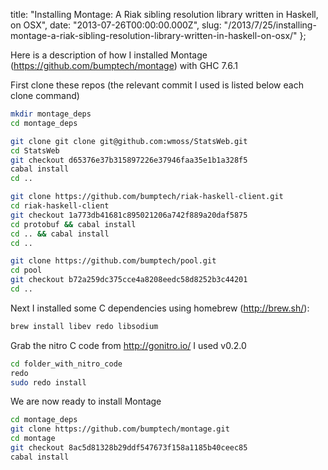   title:
    "Installing Montage: A Riak sibling resolution library written in Haskell, on OSX",
  date: "2013-07-26T00:00:00.000Z",
  slug:
    "/2013/7/25/installing-montage-a-riak-sibling-resolution-library-written-in-haskell-on-osx/"
};

Here is a description of how I installed Montage
(https://github.com/bumptech/montage) with GHC 7.6.1

First clone these repos (the relevant commit I used is
listed below each clone command)

```bash
mkdir montage_deps
cd montage_deps

git clone git clone git@github.com:wmoss/StatsWeb.git
cd StatsWeb
git checkout d65376e37b315897226e37946faa35e1b1a328f5
cabal install
cd ..

git clone https://github.com/bumptech/riak-haskell-client.git
cd riak-haskell-client
git checkout 1a773db41681c895021206a742f889a20daf5875
cd protobuf && cabal install
cd .. && cabal install
cd ..

git clone https://github.com/bumptech/pool.git
cd pool
git checkout b72a259dc375cce4a8208eedc58d8252b3c44201
cd ..
```

Next I installed some C dependencies using homebrew
(http://brew.sh/):

```bash
brew install libev redo libsodium
```

Grab the nitro C code from http://gonitro.io/ I used v0.2.0

```bash
cd folder_with_nitro_code
redo
sudo redo install
```

We are now ready to install Montage

```bash
cd montage_deps
git clone https://github.com/bumptech/montage.git
cd montage
git checkout 8ac5d81328b29ddf547673f158a1185b40ceec85
cabal install
```
